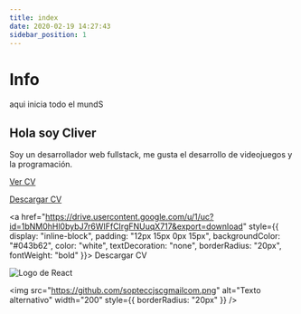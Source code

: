 ```yaml
---
title: index
date: 2020-02-19 14:27:43
sidebar_position: 1
---
```

# Info
aqui inicia todo el mundS

## Hola soy Cliver

Soy un desarrollador web fullstack, me gusta el desarrollo de videojuegos y la programación.

[Ver CV](https://drive.google.com/file/d/1bNM0hHl0bybJ7r6WIFfCIrgFNUuqX717/view?usp=sharing)

[Descargar CV](https://drive.usercontent.google.com/u/1/uc?id=1bNM0hHl0bybJ7r6WIFfCIrgFNUuqX717&export=download)

<a href="https://drive.usercontent.google.com/u/1/uc?id=1bNM0hHl0bybJ7r6WIFfCIrgFNUuqX717&export=download" style={{
  display: "inline-block",
  padding: "12px 15px 0px 15px",
  backgroundColor: "#043b62",
  color: "white",
  textDecoration: "none",
  borderRadius: "20px",
  fontWeight: "bold"
}}>
Descargar CV
</a>

![Logo de React](https://github.com/sopteccjscgmailcom.png)

<img 
  src="https://github.com/sopteccjscgmailcom.png" 
  alt="Texto alternativo" 
  width="200" 
  style={{ borderRadius: "20px" }}
/>